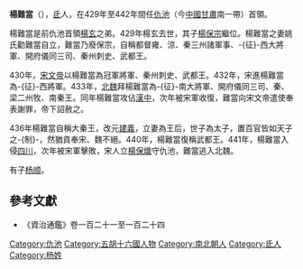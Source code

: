 '''楊難當'''（{{bd|?||?||}}），[[氐|氐]]人，在429年至442年間任[[仇池|仇池]]（今[[中國|中國]][[甘肅|甘肅]]南一帶）首領。

楊難當是前仇池首領[[楊玄|楊玄]]之弟。429年楊玄去世，其子[[楊保宗|楊保宗]]繼位。楊難當之妻姚氏勸難當自立，難當乃廢保宗，自稱都督雍、涼、秦三州諸軍事、-{征}-西大將軍、開府儀同三司、秦州刺史、武都王。

430年，[[宋文帝|宋文帝]]以楊難當為冠軍將軍、秦州刺史、武都王。432年，宋進楊難當為-{征}-西將軍。433年，[[北魏|北魏]]拜楊難當為-{征}-南大將軍、開府儀同三司、秦、梁二州牧、南秦王。同年楊難當攻佔[[漢中|漢中]]，次年被宋軍收復，難當向宋文帝遣使奉表謝罪，帝下詔赦之。

436年楊難當自稱大秦王，改元[[建义_(杨难当)|建義]]，立妻為王后，世子為太子，置百官皆如天子之-{制}-，然猶貢奉宋、魏不絕。440年，楊難當復稱武都王。441年，楊難當入侵[[四川|四川]]，次年被宋軍擊敗，宋人立[[楊保熾|楊保熾]]守仇池，難當逃入北魏。

有子[[杨顺|杨顺]]。

{{start box}}
{{s-before|[[楊保宗|楊保宗]]}}
{{s-title|[[仇池|仇池]]首領|429年—442年}}
{{s-after|[[楊保熾|楊保熾]]}}
{{end box}}

==參考文獻==
*《資治通鑑》卷一百二十一至一百二十四

[[Category:仇池|Category:仇池]]
[[Category:五胡十六國人物|Category:五胡十六國人物]]
[[Category:南北朝人|Category:南北朝人]]
[[Category:氐人|Category:氐人]]
[[Category:杨姓|Category:杨姓]]